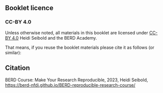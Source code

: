 ## Booklet licence {.unnumbered}

### CC-BY 4.0

Unless otherwise noted, all materials in this booklet are licensed under [CC-BY
4.0](https://creativecommons.org/licenses/by/4.0/) Heidi Seibold and the BERD
Academy. 

That means, if you reuse the booklet materials please cite it as follows (or similar):

::: {.callout-note}
## Citation

BERD Course: Make Your Research Reproducible, 2023, Heidi Seibold,
[https://berd-nfdi.github.io/BERD-reproducible-research-course/](https://berd-nfdi.github.io/BERD-reproducible-research-course/)
:::